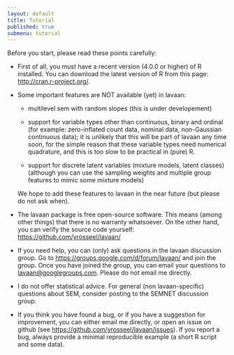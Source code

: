 ```yaml
---
layout: default
title: Tutorial
published: true
submenu: tutorial
---
```


Before you start, please read these points carefully:

-   First of all, you must have a recent version (4.0.0 or higher) of
    R installed. You can download the latest version of R from this
    page: <http://cran.r-project.org/>.

-   Some important features are NOT available (yet) in lavaan:

    -   multilevel sem with random slopes (this is under developement)

    -   support for variable types other than continuous, binary and ordinal
        (for example: zero-inflated count data, nominal data, non-Gaussian
         continuous data); it is unlikely that this will be part of lavaan
        any time soon, for the simple reason that these variable types need
        numerical quadrature, and this is too slow to be practical in (pure) R.

    -   support for discrete latent variables (mixture models, latent
        classes) (although you can use the sampling weights and multiple
        group features to mimic some mixture models)

    We hope to add these features to lavaan in the near future (but please do 
    not ask when).

-   The lavaan package is free open-source software. This means (among
    other things) that there is no warranty whatsoever. On the other hand,
    you can verify the source code yourself:
    <https://github.com/yrosseel/lavaan/>

-   If you need help, you can (only) ask questions in the lavaan 
    discussion group. Go to <https://groups.google.com/d/forum/lavaan/> and 
    join the group. Once you have joined the group, you can email your 
    questions to <lavaan@googlegroups.com>. Please do not email me directly.
 
-   I do not offer statistical advice. For general (non lavaan-specific)
    questions about SEM, consider posting to the SEMNET discussion group.

-   If you think you have found a bug, or if
    you have a suggestion for improvement, you can either email me directly, or
    open an issue on github (see <https://github.com/yrosseel/lavaan/issues>).
    If you report a bug, always provide a minimal
    reproducible example (a short R script and some data).
